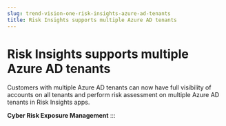 ```yaml
---
slug: trend-vision-one-risk-insights-azure-ad-tenants
title: Risk Insights supports multiple Azure AD tenants
---
```

# Risk Insights supports multiple Azure AD tenants

Customers with multiple Azure AD tenants can now have full visibility of accounts on all tenants and perform risk assessment on multiple Azure AD tenants in Risk Insights apps.

**Cyber Risk Exposure Management**
:::
